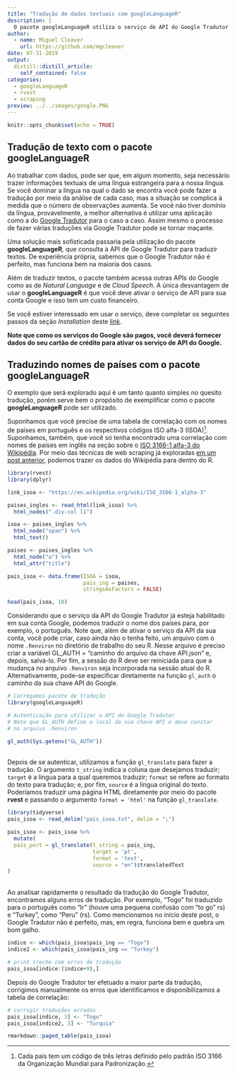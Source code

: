 ```yaml
---
title: "Tradução de dados textuais com googleLanguageR"
description: |
  O pacote googleLanguageR utiliza o serviço de API do Google Tradutor e nos permite traduzir textos automaticamente.
author:
  - name: Miguel Cleaver
    url: https://github.com/mgcleaver
date: 07-31-2019
output:
  distill::distill_article:
    self_contained: false
categories:
  - googleLanguageR
  - rvest
  - scraping
preview: ../../images/google.PNG
---
```


```r
knitr::opts_chunk$set(echo = TRUE)
```
<!-- More -->

## Tradução de texto com o pacote googleLanguageR

Ao trabalhar com dados, pode ser que, em algum momento, seja necessário trazer informações textuais de uma língua estrangeira para a nossa língua. Se você dominar a língua na qual o dado se encontra você pode fazer a tradução por meio da análise de cada caso, mas a situação se complica à medida que o número de observações aumenta. Se você não tiver domínio da língua, provavelmente, a melhor alternativa é utilizar uma aplicação como a do [Google Tradutor](https://translate.google.com.br/?hl=pt-BR) para o caso a caso. Assim mesmo o processo de fazer várias traduções via Google Tradutor pode se tornar maçante.

Uma solução mais sofisticada passaria pela utilização do pacote **googleLanguageR**, que consulta à API de Google Tradutor para traduzir textos. De experiência própria, sabemos que o Google Tradutor não é perfeito, mas funciona bem na maioria dos casos. 

Além de traduzir textos, o pacote também acessa outras APIs do Google como as de *Natural Language* e de *Cloud Speech*. A única desvantagem de usar o **googleLanguageR** é que você deve ativar o serviço de API para sua conta Google e isso tem um custo financeiro.

Se você estiver interessado em usar o serviço, deve completar os seguintes passos da seção *Installation* deste [link](https://cran.r-project.org/web/packages/googleLanguageR/vignettes/setup.html).

**Note que como os serviços do Google são pagos, você deverá fornecer dados do seu cartão de crédito para ativar os serviço de API do Google.**

## Traduzindo nomes de países com o pacote googleLanguageR

O exemplo que será explorado aqui é um tanto quanto simples no quesito tradução, porém serve bem o propósito de exemplificar como o pacote **googleLanguageR** pode ser utilizado.

Suponhamos que você precise de uma tabela de correlação com os nomes de países em português e os respectivos códigos ISO alfa-3 (ISOA)^[Cada país tem um código de três letras definido pelo padrão ISO 3166 da Organização Mundial para Padronização.]. Suponhamos, também, que você só tenha encontrado uma correlação com nomes de países em inglês na seção sobre o [ISO 3166-1 alfa-3 do Wikipédia](https://en.wikipedia.org/wiki/ISO_3166-1_alpha-3). Por meio das técnicas de web scraping já exploradas [em um post anterior](https://www.fulljoin.com.br/posts/2019-07-16-web-scraping-com-r/), podemos trazer os dados do Wikipédia para dentro do R.

```r
library(rvest)
library(dplyr)

link_isoa <- "https://en.wikipedia.org/wiki/ISO_3166-1_alpha-3"

paises_ingles <- read_html(link_isoa) %>% 
  html_nodes(".div-col li")

isoa <- paises_ingles %>% 
  html_node("span") %>% 
  html_text()

paises <- paises_ingles %>% 
  html_node("a") %>% 
  html_attr("title")

pais_isoa <- data.frame(ISOA = isoa,
                        pais_ing = paises,
                        stringsAsFactors = FALSE)

head(pais_isoa, 10)
```

Considerando que o serviço da API do Google Tradutor já esteja habilitado em sua conta Google, podemos traduzir o nome dos países para, por exemplo, o português. Note que, além de ativar o serviço da API da sua conta, você pode criar, caso ainda não o tenha feito, um arquivo com o nome `.Renviron` no diretório de trabalho do seu R. Nesse arquivo é preciso criar a variável GL_AUTH = "caminho do arquivo da chave API.json" e, depois, salvá-lo. Por fim, a sessão do R deve ser reiniciada para que a mudança no arquivo `.Renviron ` seja incorporada na sessão atual do R. Alternativamente, pode-se especificar diretamente na função `gl_auth` o caminho da sua chave API do Google.


```r
# Carregamos pacote de tradução
library(googleLanguageR)

# Autenticação para utilizar a API do Google Tradutor
# Note que GL_AUTH define o local da sua chave API e deve constar
# no arquivo .Renviron

gl_auth(Sys.getenv("GL_AUTH"))

```

<br>
Depois de se autenticar, utilizamos a função `gl_translate` para fazer a tradução. O argumento `t_string` indica a coluna que desejamos traduzir; `target` é a língua para a qual queremos traduzir; `format` se refere ao formato do texto para tradução; e, por fim, `source` é a língua original do texto. Poderíamos traduzir uma página HTML diretamente por meio do pacote **rvest** e passando o argumento `format = 'html'` na função `gl_translate`.
<br>

```r
library(tidyverse)
pais_isoa <- read_delim("pais_isoa.txt", delim = ";")
```


```r
pais_isoa <- pais_isoa %>%
  mutate(
  pais_port = gl_translate(t_string = pais_ing,
                           target = 'pt',
                           format = 'text',
                           source = "en")$translatedText
)
```

<br>
Ao analisar rapidamente o resultado da tradução do Google Tradutor, encontramos alguns erros de tradução. Por exemplo, "Togo" foi traduzido para o português como "Ir" (houve uma pequena confusão com "to go" rs) e "Turkey", como "Peru" (rs). Como mencionamos no início deste post, o Google Tradutor não é perfeito, mas, em regra, funciona bem e quebra um bom galho.
<br>

```r
indice <- which(pais_isoa$pais_ing == "Togo")
indice2 <- which(pais_isoa$pais_ing == "Turkey")

# print trecho com erros de tradução
pais_isoa[indice:(indice+9),]
```

Depois do Google Tradutor ter efetuado a maior parte da tradução, corrigimos manualmente os erros que identificamos e disponibilizamos a tabela de correlação:

```r
# corrigir traduções erradas
pais_isoa[indice, 3] <- "Togo"
pais_isoa[indice2, 3] <- "Turquia"

rmarkdown::paged_table(pais_isoa)
```



